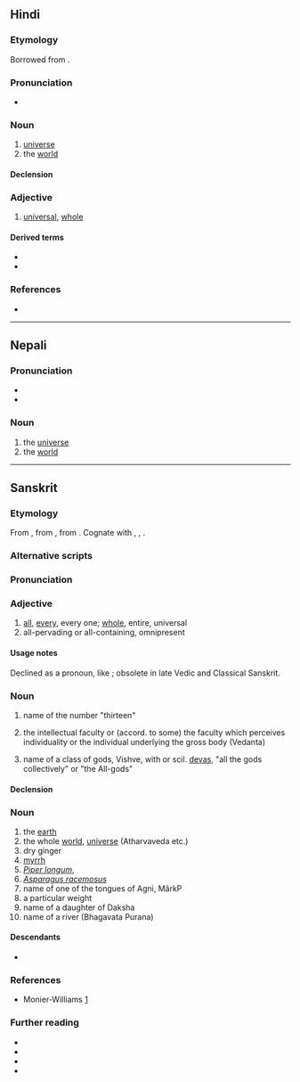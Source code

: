 ==Hindi==

===Etymology===
Borrowed from {{bor|hi|sa|विश्व|tr=víśva}}.

===Pronunciation===
* {{hi-IPA|विश्व.}}

===Noun===
{{hi-noun|g=m|ur=وشوه}}

# [[universe]]
# the [[world]]
#: {{syn|hi|दुनिया|जग}}

====Declension====
{{hi-ndecl|<M>}}

===Adjective===
{{hi-adj|ur=وشوه|ind=1}}

# [[universal]], [[whole]]
#: {{syn|hi|वैश्विक}}

====Derived terms====
* {{l|hi|विश्वकोश}}
* {{l|hi|विश्वयुद्ध}}

===References===
* {{R:hi:McGregor}}

----

==Nepali==

===Pronunciation===
* {{ne-IPA}}
*

===Noun===
{{ne-noun|pron=बिस्सो}}

# the [[universe]]
# the [[world]]

----

==Sanskrit==

===Etymology===
From {{inh|sa|inc-pro|*wíśwas}}, from {{inh|sa|iir-pro|*wíćwas}}, from {{inh|sa|ine-pro||*(h₁)wiḱ-wo-s}}. Cognate with {{cog|ae|𐬬𐬍𐬯𐬞𐬀}}, {{cog|peo|𐎻𐎿|ts=visa}}, {{cog|sla-pro|*vьśь||all}}.

===Alternative scripts===
{{sa-alt}}

===Pronunciation===
{{sa-IPA|a=1}}

===Adjective===
{{head|sa|adjective|sc=Deva|tr=víśva}}

# [[all]], [[every]], every one; [[whole]], entire, universal
# all-pervading or all-containing, omnipresent

====Usage notes====
Declined as a pronoun, like {{m|sa|सर्व|tr=sárva}}; obsolete in late Vedic and Classical Sanskrit.

===Noun===
{{sa-noun|tr=víśva|g=m}}

# name of the number "thirteen"
# {{lb|sa|philosophy}} the intellectual faculty or (accord. to some) the faculty which perceives individuality or the individual underlying the gross body (Vedanta)
# name of a class of gods, Vishve, with or scil. [[deva|devas]], "all the gods collectively" or "the All-gods"

====Declension====
{{sa-decl-noun-m|víśva}}

===Noun===
{{sa-noun|g=f|tr=víśva}}

# the [[earth]]
# the whole [[world]], [[universe]] (Atharvaveda etc.)
# dry ginger
# [[myrrh]]
# ''[[Piper longum]]'', {{vern|Indian long pepper}}
# ''[[Asparagus racemosus]]''
# name of one of the tongues of Agni, MârkP
# a particular weight
# name of a daughter of Daksha
# name of a river (Bhagavata Purana)

====Descendants====
* {{desc|te|విశ్వము|bor=1}}

===References===
* Monier-Williams [http://flaez.ch/cgi-bin/mw.pl?query=vizva]

===Further reading===
* {{pedialite|Piper longum}}
* {{specieslite|Piper longum}}
* {{pedialite|Asparagus racemosus}}
* {{specieslite|Asparagus}}